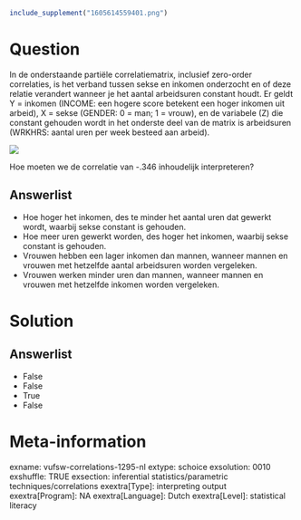 ```r
include_supplement("1605614559401.png")
```

Question
========
In de onderstaande partiële correlatiematrix, inclusief zero-order
correlaties, is het verband tussen sekse en inkomen onderzocht en of
deze relatie verandert wanneer je het aantal arbeidsuren constant houdt.
Er geldt Y = inkomen (INCOME: een hogere score betekent een hoger
inkomen uit arbeid), X = sekse (GENDER: 0 = man; 1 = vrouw), en de
variabele (Z) die constant gehouden wordt in het onderste deel van de
matrix is arbeidsuren (WRKHRS: aantal uren per week besteed aan
arbeid).  
  
![](1605614559401.png)
  
Hoe moeten we de correlatie van -.346 inhoudelijk interpreteren?

Answerlist
----------
* Hoe hoger het inkomen, des te minder het aantal uren dat gewerkt wordt,
  waarbij sekse constant is gehouden.
* Hoe meer uren gewerkt worden, des hoger het inkomen, waarbij sekse
  constant is gehouden.
* Vrouwen hebben een lager inkomen dan mannen, wanneer mannen en vrouwen
  met hetzelfde aantal arbeidsuren worden vergeleken.
* Vrouwen werken minder uren dan mannen, wanneer mannen en vrouwen met
  hetzelfde inkomen worden vergeleken.

Solution
========










Answerlist
----------
* False
* False
* True
* False

Meta-information
================
exname: vufsw-correlations-1295-nl
extype: schoice
exsolution: 0010
exshuffle: TRUE
exsection: inferential statistics/parametric techniques/correlations
exextra[Type]: interpreting output
exextra[Program]: NA
exextra[Language]: Dutch
exextra[Level]: statistical literacy

